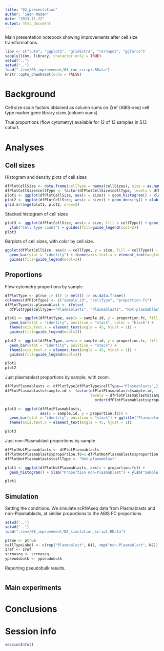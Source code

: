 ```yaml
---
title: "02_presentation"
author: "Sean Maden"
date: "2023-11-22"
output: html_document
---
```


Main presentation notebook showing improvements after cell size transformations.

```r
libv <- c("lute", "ggplot2", "gridExtra", "reshape2", "ggforce")
sapply(libv, library, character.only = TRUE)
setwd("..")
setwd("..")
load("./env/08_improvement/01_run_script.RData")
knitr::opts_chunk$set(echo = FALSE)
```

# Background

Cell size scale factors obtained as column sums on Zref (ABIS-seq) cell type marker gene library sizes (column sums).

True proportions (flow cytometry) available for 12 of 13 samples in S13 cohort.

# Analyses

## Cell sizes

Histogram and density plots of cell sizes

```r
dfPlotCellSize <- data.frame(cellType = names(cellSizes), size = as.numeric(cellSizes))
dfPlotCellSize$cellType <- factor(dfPlotCellSize$cellType, levels = dfPlotCellSize$cellType[order(dfPlotCellSize$size)])
plot1 <- ggplot(dfPlotCellSize, aes(x = size)) + geom_histogram() + xlab("Cell size") + ylab("Cell type count")
plot2 <- ggplot(dfPlotCellSize, aes(x = size)) + geom_density() + xlab("Cell size") + ylab("Cell amount density")
grid.arrange(plot1, plot2, nrow=2)
```

Stacked histogram of cell sizes

```r
plot3 <- ggplot(dfPlotCellSize, aes(x = size, fill = cellType)) + geom_histogram() + xlab("Cell size") + 
  ylab("Cell type count") + guides(fill=guide_legend(ncol=2))
plot3
```

Barplots of cell sizes, with color by cell size.

```r
ggplot(dfPlotCellSize, aes(x = cellType, y = size, fill = cellType)) + 
  geom_bar(stat = "identity") + theme(axis.text.x = element_text(angle=45,hjust=1)) + 
  guides(fill=guide_legend(ncol=2))
```

## Proportions

Flow cytometry proportions by sample.

```r
dfPlotType <- ptrue |> t() |> melt() |> as.data.frame()
colnames(dfPlotType) <- c("sample.id", "cellType", "proportion.fc")
dfPlotType$is.plasmablast <- ifelse(
  dfPlotType$cellType=="Plasmablasts", "Plasmablasts", "Not-plasmablasts")

plot1 <- ggplot(dfPlotType, aes(x = sample.id, y = proportion.fc, fill = cellType)) + 
  geom_bar(stat = "identity", position = "stack", color = "black") +
  theme(axis.text.x = element_text(angle = 45, hjust = 1)) +
  guides(fill=guide_legend(ncol=2))

plot2 <- ggplot(dfPlotType, aes(x = sample.id, y = proportion.fc, fill = is.plasmablast)) + 
  geom_bar(stat = "identity", position = "stack") +
  theme(axis.text.x = element_text(angle = 45, hjust = 1)) +
  guides(fill=guide_legend(ncol=2))

plot1
plot2
```

Just plasmablast proportions by sample, with zoom.

```r
dfPlotPlasmablasts <- dfPlotType[dfPlotType$cellType=="Plasmablasts",]
dfPlotPlasmablasts$sample.id <- factor(dfPlotPlasmablasts$sample.id,
                                       levels = dfPlotPlasmablasts$sample.id[
                                         order(dfPlotPlasmablasts$proportion.fc)])

plot3 <- ggplot(dfPlotPlasmablasts, 
                aes(x = sample.id, y = proportion.fc)) + 
  geom_bar(stat = "identity", position = "stack") + ggtitle("Plasmablasts") +
  theme(axis.text.x = element_text(angle = 45, hjust = 1))

plot3
```

Just non-Plasmablast proportions by sample.

```r
dfPlotNotPlasmablasts <- dfPlotPlasmablasts
dfPlotNotPlasmablasts$proportion.fc=1-dfPlotNotPlasmablasts$proportion.fc
dfPlotNotPlasmablasts$cellType <- "Not-plasmablast"

plot1 <- ggplot(dfPlotNotPlasmablasts, aes(x = proportion.fc)) + 
  geom_histogram() + xlab("Proportion non-Plasmablast") + ylab("Sample count")

plot1
```

## Simulation

Setting the conditions. We simulate scRNAseq data from Plasmablasts and 
non-Plasmablasts, at similar proportions to the ABIS FC proportions.

```r
setwd("..")
setwd("..")
load("./env/08_improvement/02_simulation_script.RData")
```

```r
ptrue <- ptrue
cellTypeLabel <- c(rep("Plasmablast", N1), rep("non-Plasmablast", N2))
zref <- zref
scrnaseq <- scrnaseq
ypseudobulk <- ypseudobulk
```

Reporting pseudobulk results.

```r
```

## Main experiments

# Conclusions

# Session info

```r
sessionInfo()
```
